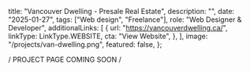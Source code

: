 
  title: "Vancouver Dwelling - Presale Real Estate",
  description:
    "",
  date: "2025-01-27",
  tags: ["Web design", "Freelance"],
  role: "Web Designer & Developer",
  additionalLinks: [
      {
        url: "https://vancouverdwelling.ca/",
        linkType: LinkType.WEBSITE,
        cta: "View Website",
      },
    ],
  image: "/projects/van-dwelling.png",
  featured: false,
};

<div className="flex h-32 w-full items-center justify-center">/ PROJECT PAGE COMING SOON /</div>
